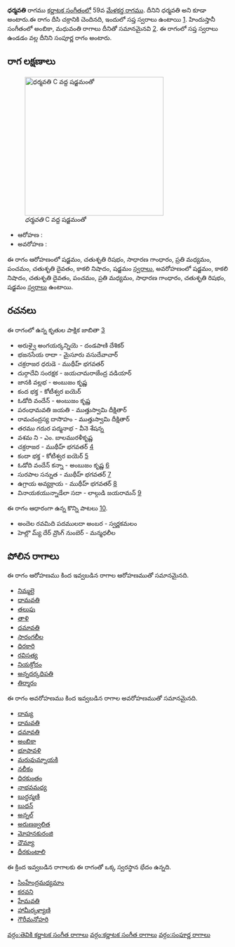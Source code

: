 {{Infobox ragam
	| name          	= ధర్మవతి
	| synonym	    	= ధర్మవతి
	| mela          	= 59
	| chakra        	= దీసి
	| janaka        	= 
	| type          	= సంపూర్ణ
	| arohanam      	= {{svaraC|S|R2|G2|M2|P|D2|N3|S'}} 
	| avarohanam    	= {{svaraC|S'|N3|D2|P|M2|G2|R2|S}}
	| jeeva         	=
	| chhaya        	=
	| nyasa         	=
	| vishesha      	= 
	| equivalent  		= అంబికా, మధువంతి
}}
{{కర్ణాటక సంగీత రాగాలు}}
'''ధర్మవతి''' రాగము [[కర్ణాటక సంగీతం]]లో 59వ [[మేళకర్త రాగము]]. దీనిని ధర్మవతి అని కూడా అంటారు.ఈ రాగం దీసి చక్రానికి చెందినది, ఇందులో సప్త స్వరాలు ఉంటాయి [https://en.wikipedia.org/wiki/Melakarta]. హిందుస్తానీ సంగీతంలో అంబికా, మధువంతి రాగాలు దీనితో సమానమైనవి [https://karnatik.com/hcragatable.shtml]. ఈ రాగంలో సప్త స్వరాలు ఉండడం వల్ల దీనిని సంపూర్ణ రాగం అంటారు.


==రాగ లక్షణాలు==
[[Image:dharmavati_kb2wiki.png|thumb|right|316px|''ధర్మవతి'' C వద్ద షడ్జమంతో]]

* ఆరోహణ : {{svaraC|S|R2|G2|M2|P|D2|N3|S'}} 
* అవరోహణ : {{svaraC|S'|N3|D2|P|M2|G2|R2|S}}

ఈ రాగం ఆరోహణంలో షడ్జమం, చతుశృతి రిషభం, సాధారణ  గాంధారం, ప్రతి మధ్యమం, పంచమం, చతుశృతి దైవతం, కాకలి  నిషాదం, షడ్జమం [[స్వరాలు]], అవరోహణంలో షడ్జమం, కాకలి  నిషాదం, చతుశృతి దైవతం, పంచమం, ప్రతి మధ్యమం, సాధారణ  గాంధారం, చతుశృతి రిషభం, షడ్జమం [[స్వరాలు]] ఉంటాయి.

==రచనలు==
ఈ రాగంలో ఉన్న కృతుల పాక్షిక జాబితా [https://github.com/ssrihari/ragavardhini/blob/master/ragas/kritis.psv]
* అరుళ్వై అంగయర్కన్నియె - దండపాణి దేశికర్
* భజనసేయ రాదా - మైసూరు వసుదేవాచార్
* చక్రరాజర ధరుడె - ముథీహ్ భగవతర్
* దుర్గాదేవి సంరక్షక - జయచామరాజేంద్ర వడియార్
* జానకి వల్లభ - అంబుజం కృష్ణ
* కంద భక్త - కోటీశ్వర ఐయెర్
* ఓడోది  వందేన్ - అంబుజం కృష్ణ
* పరంధామవతి  జయతి - ముత్తుస్వామి దీక్షితార్
* రామచంద్రస్య దాసొహం - ముత్తుస్వామి దీక్షితార్
* తరము గదుర పద్మనాభ - వీనె శేషన్న
* వశమ ని - ఎం. బాలమురళీకృష్ణ
* చక్రరాజర - ముథీహ్ భగవతర్ [http://www.karnatik.com/c2057.shtml]
* కందా భక్త - కోటీశ్వర ఐయెర్ [http://www.karnatik.com/c1848.shtml]
* ఓడోది  వందేన్ కన్నా - అంబుజం కృష్ణ [http://www.karnatik.com/c3294.shtml]
* సురపాల సన్నుత - ముథీహ్ భగవతర్ [http://www.karnatik.com/c2145.shtml]
* ఉగ్రాయ అవ్యక్రాయ - ముథీహ్ భగవతర్ [http://www.karnatik.com/c1990.shtml]
* వినాయకయున్నాడేలా  సదా - లాల్గుడి జయరామన్ [http://www.karnatik.com/c1246.shtml]

ఈ రాగం ఆధారంగా ఉన్న కొన్ని పాటలు [http://rksanka.tripod.com/music/rslist.html].
* అందెల రవమిది పదములదా అంబర - స్వర్ణకమలం
* హెల్లొ మ్య్ దేర్ వ్రొంగ్ నుంబెర్ - మన్మధలీల




==పోలిన రాగాలు==
ఈ రాగం ఆరోహణము కింద ఇవ్వబడిన రాగాల ఆరోహణముతో సమానమైనది.
* [[నిమ్మలై]]
* [[ధామవతి]]
* [[తలుపు]]
* [[తాళి]]
* [[ధమావతి]]
* [[సారంగలీల]]
* [[ధిరకారి]]
* [[రవిసత్య]]
* [[నియక్రోదం]]
* [[అన్నదర్కధిపతి]]
* [[తిర్మారం]]

ఈ రాగం అవరోహణము కింద ఇవ్వబడిన రాగాల అవరోహణముతో సమానమైనది.
* [[దామ్య]]
* [[ధామవతి]]
* [[ధమావతి]]
* [[అంబికా]]
* [[భూపావళి]]
* [[మరువుమ్నాయకి]]
* [[నలీకం]]
* [[ధిరకుంతం]]
* [[నాభవమధ్య]]
* [[బుద్ధన్మణి]]
* [[బుధన్]]
* [[అన్నల్]]
* [[అరుణజ్వలిత]]
* [[మోహనకురంజి]]
* [[ధౌమ్యా]]
* [[ధీరకుంటాలి]]

ఈ క్రింద ఇవ్వబడిన రాగాలకు ఈ రాగంతో ఒక్క స్వరస్థాన భేదం ఉన్నది.
* [[సింహేంద్రమధ్యమాం]]
* [[కరవని]]
* [[హేమవతి]]
* [[ హామీర్కళ్యాణి]]
* [[గౌరీమనోహరి]]



[[వర్గం:తెవికి కర్ణాటక సంగీత రాగాలు]]
[[వర్గం:కర్ణాటక సంగీత రాగాలు]]
[[వర్గం:సంపూర్ణ రాగాలు]]